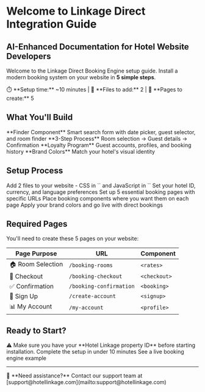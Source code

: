 # Welcome to Linkage Direct Integration Guide
## AI-Enhanced Documentation for Hotel Website Developers

Welcome to the Linkage Direct Booking Engine setup guide. Install a modern booking system on your website in **5 simple steps**.

<Note>
⏱️ **Setup time:** ~10 minutes | 📁 **Files to add:** 2 | 📄 **Pages to create:** 5
</Note>

## What You'll Build

<CardGroup cols={2}>
  <Card title="Book Bar" icon="calendar" color="#0ea5e9">
    **Finder Component**  
    Smart search form with date picker, guest selector, and room finder
  </Card>
  
  <Card title="Booking Flow" icon="building" color="#10b981">
    **3-Step Process**  
    Room selection → Guest details → Confirmation
  </Card>
  
  <Card title="Member System" icon="user" color="#8b5cf6">
    **Loyalty Program**  
    Guest accounts, profiles, and booking history
  </Card>
  
  <Card title="Custom Styling" icon="palette" color="#f59e0b">
    **Brand Colors**  
    Match your hotel's visual identity
  </Card>
</CardGroup>

## Setup Process

<Steps>
  <Step title="Installation">
    Add 2 files to your website - CSS in `<head>` and JavaScript in `<body>`
  </Step>
  
  <Step title="Configuration">
    Set your hotel ID, currency, and language preferences
  </Step>
  
  <Step title="Create Pages">
    Set up 5 essential booking pages with specific URLs
  </Step>
  
  <Step title="Add Components">
    Place booking components where you want them on each page
  </Step>
  
  <Step title="Customize & Launch">
    Apply your brand colors and go live with direct bookings
  </Step>
</Steps>

## Required Pages

You'll need to create these 5 pages on your website:

| Page Purpose | URL | Component |
|-------------|-----|-----------|
| 🏠 Room Selection | `/booking-rooms` | `<rates>` |
| 🛒 Checkout | `/booking-checkout` | `<checkout>` |
| ✅ Confirmation | `/booking-confirmation` | `<booking>` |
| 👤 Sign Up | `/create-account` | `<signup>` |
| 📊 My Account | `/my-account` | `<profile>` |

## Ready to Start?

<Warning>
⚠️ Make sure you have your **Hotel Linkage property ID** before starting installation.
</Warning>

<CardGroup cols={2}>
  <Card title="Begin Installation →" icon="play" href="/installation" color="#10b981">
    Complete the setup in under 10 minutes
  </Card>
  <Card title="View Demo" icon="eye" href="https://demom.oteldirect.com/" color="#0ea5e9">
    See a live booking engine example
  </Card>
</CardGroup>

---

<Info>
💬 **Need assistance?** Contact our support team at [support@hotellinkage.com](mailto:support@hotellinkage.com)
</Info>